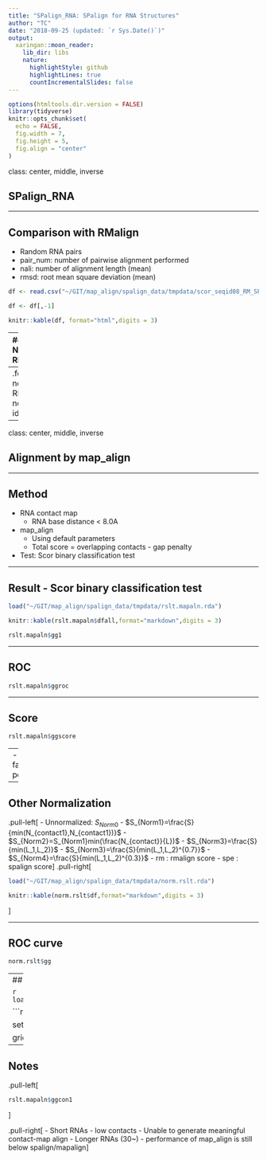 ```yaml
---
title: "SPalign_RNA: SPalign for RNA Structures"
author: "TC"
date: "2018-09-25 (updated: `r Sys.Date()`)"
output:
  xaringan::moon_reader:
    lib_dir: libs
    nature:
      highlightStyle: github
      highlightLines: true
      countIncrementalSlides: false
---
```


```r
options(htmltools.dir.version = FALSE)
library(tidyverse)
knitr::opts_chunk$set(
  echo = FALSE,
  fig.width = 7,
  fig.height = 5,
  fig.align = "center"
)
```

class: center, middle, inverse

## SPalign_RNA

---

## Comparison with RMalign

- Random RNA pairs
- pair_num: number of pairwise alignment performed
- nali: number of alignment length (mean)
- rmsd: root mean square deviation (mean)

```r
df <- read.csv("~/GIT/map_align/spalign_data/tmpdata/scor_seqid08_RM_SP.csv")

df <- df[,-1]

knitr::kable(df, format="html",digits = 3)
```



---
## Nali & RMSD

.pull-left[


```r
load("~/GIT/map_align/spalign_data/tmpdata/rslt_rmsp.rda")
rslt_rmsp$gg1
```


]

.pull-right[
```r
rslt_rmsp$gg2
```

]

--
.foot-note[
RMSDs not ideal.
]

---

class: center, middle, inverse

## Alignment by map_align

---

## Method

- RNA contact map
    - RNA base distance < 8.0A

- map_align
    - Using default parameters
    - Total score = overlapping contacts - gap penalty 
    
- Test: Scor binary classification test

---

## Result - Scor binary classification test

```r
load("~/GIT/map_align/spalign_data/tmpdata/rslt.mapaln.rda")
```

```r
knitr::kable(rslt.mapaln$dfall,format="markdown",digits = 3)
```



```r
rslt.mapaln$gg1
```

---

## ROC

```r
rslt.mapaln$ggroc
```

---

## Score

```r
rslt.mapaln$ggscore
```

--
- Many false positives?


---

## Other Normalization

.pull-left[
- Unnormalized: $S_{Norm0}$
    - $S_{Norm1}=\frac{S}{min(N_{contact1},N_{contact1})}$
    - $S_{Norm2}=S_{Norm1}min(\frac{N_{contact}}{L})$
    - $S_{Norm3}=\frac{S}{min(L_1,L_2)}$
    - $S_{Norm3}=\frac{S}{min(L_1,L_2)^{0.7}}$
    - $S_{Norm4}=\frac{S}{min(L_1,L_2)^{0.3}}$
    - rm : rmalign score
    - spe : spalign score
]
.pull-right[
```r
load("~/GIT/map_align/spalign_data/tmpdata/norm.rslt.rda")

knitr::kable(norm.rslt$df,format="markdown",digits = 3)
```
]

---

## ROC curve

```r
norm.rslt$gg
```


---
## RNA Contact Map examples

```r
load("~/GIT/map_align/spalign_data/tmpdata/mymapgg.rda")
```

```r
library(gridExtra)

set.seed(123)
id <- sample(1:length(mymapgg),12)

grid.arrange(grobs=mymapgg[id],nrow=3)
```


---



## Notes

.pull-left[
```r
rslt.mapaln$ggcon1
```
]

.pull-right[
- Short RNAs 
    - low contacts 
    - Unable to generate meaningful contact-map align
- Longer RNAs (30~)
    - performance of map_align is still below spalign/mapalign
]



